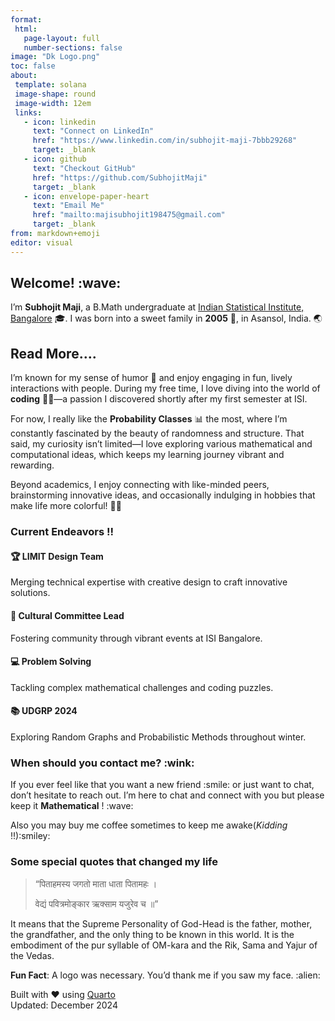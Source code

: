 ```yaml
---
format: 
 html:
   page-layout: full
   number-sections: false
image: "Dk Logo.png" 
toc: false
about:
 template: solana
 image-shape: round
 image-width: 12em
 links:
   - icon: linkedin
     text: "Connect on LinkedIn"
     href: "https://www.linkedin.com/in/subhojit-maji-7bbb29268"
     target: _blank 
   - icon: github
     text: "Checkout GitHub"
     href: "https://github.com/SubhojitMaji"
     target: _blank
   - icon: envelope-paper-heart
     text: "Email Me"
     href: "mailto:majisubhojit198475@gmail.com"
     target: _blank
from: markdown+emoji
editor: visual
---
```


:::{.content-container .fade-in}

## Welcome! :wave: {.section-title}

I'm **Subhojit Maji**, a B.Math undergraduate at [Indian Statistical Institute, Bangalore](https://www.isibang.ac.in/) 🎓. I was born into a sweet family in **2005** 🍼, in Asansol, India. 🌏  

:::{.callout-note appearance="minimal" collapse="true"}
## Read More....

I’m known for my sense of humor 🤭 and enjoy engaging in fun, lively interactions with people. During my free time, I love diving into the world of **coding** 👨‍💻—a passion I discovered shortly after my first semester at ISI.

For now, I really like the **Probability Classes** 📊 the most, where I’m constantly fascinated by the beauty of randomness and structure. That said, my curiosity isn't limited—I love exploring various mathematical and computational ideas, which keeps my learning journey vibrant and rewarding.

Beyond academics, I enjoy connecting with like-minded peers, brainstorming innovative ideas, and occasionally indulging in hobbies that make life more colorful! 🎨✨



### Current Endeavors !!

:::{.callout-warning appearance="minimal" collapse="false"}
::: {.grid}

::: {.g-col-12 .g-col-md-6 .highlight-card .fade-in}
#### 🏆 LIMIT Design Team
Merging technical expertise with creative design to craft innovative solutions.
:::

::: {.g-col-12 .g-col-md-6 .highlight-card .fade-in}
#### 👥 Cultural Committee Lead
Fostering community through vibrant events at ISI Bangalore.
:::

::: {.g-col-12 .g-col-md-6 .highlight-card .fade-in}
#### 💻 Problem Solving
Tackling complex mathematical challenges and coding puzzles.
:::

::: {.g-col-12 .g-col-md-6 .highlight-card .fade-in}
#### 📚 UDGRP 2024
Exploring Random Graphs and Probabilistic Methods throughout winter.
:::
:::
:::

### When should you contact me? :wink: 

If you ever feel like that you want a new friend :smile: or just want to chat, don't hesitate to reach out. I'm here to chat and connect with you but please keep it **Mathematical** ! :wave:

Also you may buy me coffee sometimes to keep me awake(*Kidding *!!):smiley:

### Some special quotes that changed my life

> "पिताहमस्य जगतो माता धाता पितामहः ।
>
> वेद्यं पवित्रमोङ्कार ऋक्साम यजुरेव च ॥"

It means that the Supreme Personality of God-Head is the father, mother, the grandfather, and the only thing to be known in this world. It is the embodiment of the pur syllable of OM-kara and the Rik, Sama and Yajur of the Vedas.
:::
:::
::: {.footer-content}
**Fun Fact**: A logo was necessary. You'd thank me if you saw my face. :alien:

Built with ❤️ using [Quarto](https://quarto.org)  
Updated: December 2024
:::